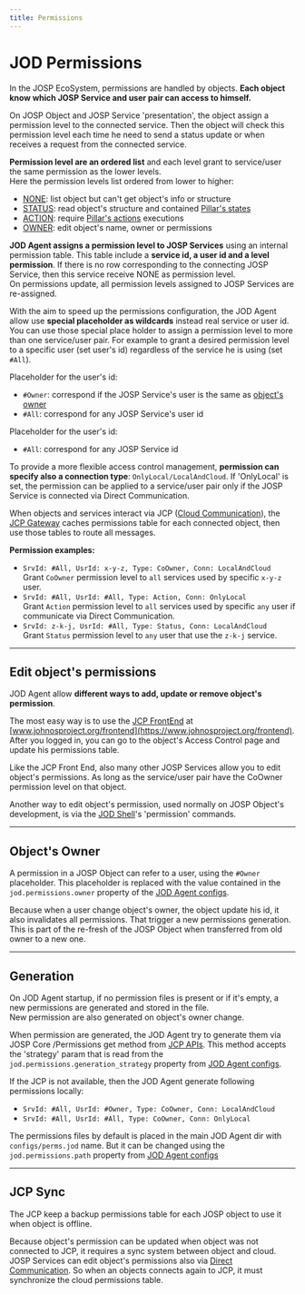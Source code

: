 ```yaml
---
title: Permissions
---
```

# JOD Permissions

In the JOSP EcoSystem, permissions are handled by objects. **Each object know which JOSP Service and user pair can access to himself.**

On JOSP Object and JOSP Service 'presentation', the object assign a permission level to the connected service.
Then the object will check this permission level each time he need to send a status update or when receives a request from the connected service.

**Permission level are an ordered list** and each level grant to service/user the same permission as the lower levels.<br/>
Here the permission levels list ordered from lower to higher:

* [NONE](/what/josp/specs/permissions#none): list object but can't get object's info or structure
* [STATUS](/what/josp/specs/permissions#status): read object's structure and contained [Pillar's states](pillars#states)
* [ACTION](/what/josp/specs/permissions#action): require [Pillar's actions](pillars#actions) executions
* [OWNER](/what/josp/specs/permissions#owner): edit object's name, owner or permissions

**JOD Agent assigns a permission level to JOSP Services** using an internal permission table.
This table include a **service id, a user id and a level permission**.
If there is no row corresponding to the connecting JOSP Service, then this service receive NONE as permission level.<br/>
On permissions update, all permission levels assigned to JOSP Services are re-assigned.

With the aim to speed up the permissions configuration, the JOD Agent allow use **special placeholder as wildcards** instead real service or user id.
You can use those special place holder to assign a permission level to more than one service/user pair.
For example to grant a desired permission level to a specific user (set user's id) regardless of the service he is using (set ```#All```).

Placeholder for the user's id:
* ```#Owner```: correspond if the JOSP Service's user is the same as [object's owner](#objects-owner)
* ```#All```: correspond for any JOSP Service's user id

Placeholder for the user's id:
* ```#All```: correspond for any JOSP Service id

To provide a more flexible access control management, **permission can specify also a connection type**: ```OnlyLocal/LocalAndCloud```.
If 'OnlyLocal' is set, the permission can be applied to a service/user pair only if the JOSP Service is connected via Direct Communication.

When objects and services interact via JCP ([Cloud Communication](/what/josp/specs/comm#cloud)), the [JCP Gateway](/references/josp/jcp/microservices/gws/) caches permissions table for each connected object, then use those tables to route all messages.

**Permission examples:**

* ```SrvId: #All, UsrId: x-y-z, Type: CoOwner, Conn: LocalAndCloud```<br/>
  Grant ```CoOwner``` permission level to ```all``` services used by specific ```x-y-z``` user.
* ```SrvId: #All, UsrId: #All, Type: Action, Conn: OnlyLocal```<br/>
  Grant ```Action``` permission level to ```all``` services used by specific ```any``` user if communicate via Direct Communication.
* ```SrvId: z-k-j, UsrId: #All, Type: Status, Conn: LocalAndCloud```<br/>
  Grant ```Status``` permission level to ```any``` user that use the ```z-k-j``` service.

---

## Edit object's permissions

JOD Agent allow **different ways to add, update or remove object's permission**.

The most easy way is to use the [JCP FrontEnd](/references/josp/jcp/microservices/fe) at [www.johnosproject.org/frontend](https://www.johnosproject.org/frontend).
After you logged in, you can go to the object's Access Control page and update his permissions table.

Like the JCP Front End, also many other JOSP Services allow you to edit object's permissions.
As long as the service/user pair have the CoOwner permission level on that object.

Another way to edit object's permission, used normally on JOSP Object's development, is via the [JOD Shell](shell)'s 'permission' commands.

---

## Object's Owner

A permission in a JOSP Object can refer to a user, using the ```#Owner``` placeholder.
This placeholder is replaced with the value contained in the ```jod.permissions.owner``` property of the [JOD Agent configs](configs).

Because when a user change object's owner, the object update his id, it also invalidates all permissions. That trigger a new permissions generation.
This is part of the re-fresh of the JOSP Object when transferred from old owner to a new one.

---

## Generation

On JOD Agent startup, if no permission files is present or if it's empty, a new permissions are generated and stored in the file.<br/>
New permission are also generated on object's owner change.

When permission are generated, the JOD Agent try to generate them via JOSP Core /Permissions get method from [JCP APIs](/references/josp/jcp/microservices/apis).
This method accepts the 'strategy' param that is read from the ```jod.permissions.generation_strategy``` property from [JOD Agent configs](configs).

If the JCP is not available, then the JOD Agent generate following permissions locally:

* ```SrvId: #All, UsrId: #Owner, Type: CoOwner, Conn: LocalAndCloud```
* ```SrvId: #All, UsrId: #All, Type: CoOwner, Conn: OnlyLocal```

The permissions files by default is placed in the main JOD Agent dir with ```configs/perms.jod``` name. But it can be changed using the ```jod.permissions.path``` property from [JOD Agent configs](configs)

---

## JCP Sync

The JCP keep a backup permissions table for each JOSP object to use it when object is offline.

Because object's permission can be updated when object was not connected to JCP, it requires a sync system between object and cloud.<br/>
JOSP Services can edit object's permissions also via [Direct Communication](/what/josp/specs/comm#direct).
So when an objects connects again to JCP, it must synchronize the cloud permissions table.
